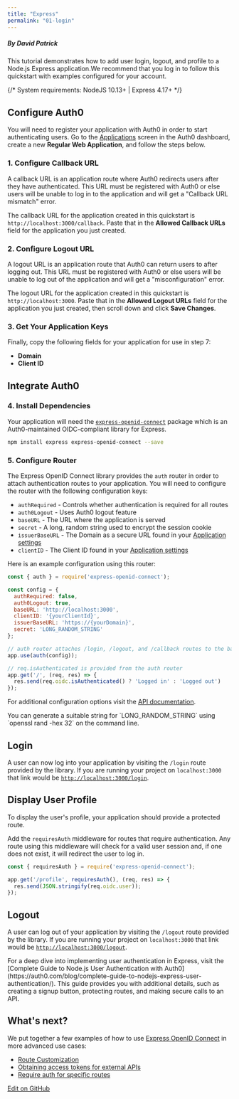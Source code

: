 ```yaml
---
title: "Express"
permalink: "01-login"
---
```


##### By David Patrick

This tutorial demonstrates how to add user login, logout, and profile to a Node.js Express application.We recommend that you log in to follow this quickstart with examples configured for your account.

{/* <Card title="View on Github" href="https://github.com/auth0-samples/auth0-express-webapp-sample/tree/master/01-Login" icon="github">
System requirements: NodeJS 10.13+ | Express 4.17+
</Card> */}
## Configure Auth0

You will need to register your application with Auth0 in order to start authenticating users. Go to the [Applications](https://manage.auth0.com/#/applications) screen in the Auth0 dashboard, create a new **Regular Web Application**, and follow the steps below.

### 1. Configure Callback URL

A callback URL is an application route where Auth0 redirects users after they have authenticated. This URL must be registered with Auth0 or else users will be unable to log in to the application and will get a "Callback URL mismatch" error.

The callback URL for the application created in this quickstart is `http://localhost:3000/callback`. Paste that in the **Allowed Callback URLs** field for the application you just created.

### 2. Configure Logout URL

A logout URL is an application route that Auth0 can return users to after logging out. This URL must be registered with Auth0 or else users will be unable to log out of the application and will get a "misconfiguration" error.

The logout URL for the application created in this quickstart is `http://localhost:3000`. Paste that in the **Allowed Logout URLs** field for the application you just created, then scroll down and click **Save Changes**.

### 3. Get Your Application Keys

Finally, copy the following fields for your application for use in step 7:

* **Domain**
* **Client ID**

## Integrate Auth0

### 4. Install Dependencies

Your application will need the [`express-openid-connect`](https://github.com/auth0/express-openid-connect) package which is an Auth0-maintained OIDC-compliant library for Express.

```bash lines
npm install express express-openid-connect --save
```






### 5. Configure Router

The Express OpenID Connect library provides the `auth` router in order to attach authentication routes to your application. You will need to configure the router with the following configuration keys:

* `authRequired` - Controls whether authentication is required for all routes
* `auth0Logout` - Uses Auth0 logout feature
* `baseURL` - The URL where the application is served
* `secret` - A long, random string used to encrypt the session cookie
* `issuerBaseURL` - The Domain as a secure URL found in your [Application settings](https://manage.auth0.com/#/applications/{yourClientId}/settings)
* `clientID` - The Client ID found in your [Application settings](https://manage.auth0.com/#/applications/{yourClientId}/settings)

Here is an example configuration using this router:

```javascript lines
const { auth } = require('express-openid-connect');

const config = {
  authRequired: false,
  auth0Logout: true,
  baseURL: 'http://localhost:3000',
  clientID: '{yourClientId}',
  issuerBaseURL: 'https://{yourDomain}',
  secret: 'LONG_RANDOM_STRING'
};

// auth router attaches /login, /logout, and /callback routes to the baseURL
app.use(auth(config));

// req.isAuthenticated is provided from the auth router
app.get('/', (req, res) => {
  res.send(req.oidc.isAuthenticated() ? 'Logged in' : 'Logged out')
});
```






For additional configuration options visit the [API documentation](https://auth0.github.io/express-openid-connect).

<Info>
You can generate a suitable string for `LONG_RANDOM_STRING` using `openssl rand -hex 32` on the command line.
</Info>

## Login

A user can now log into your application by visiting the `/login` route provided by the library. If you are running your project on `localhost:3000` that link would be [`http://localhost:3000/login`](http://localhost:3000/login).

## Display User Profile

To display the user's profile, your application should provide a protected route.

Add the `requiresAuth` middleware for routes that require authentication. Any route using this middleware will check for a valid user session and, if one does not exist, it will redirect the user to log in.

```javascript lines
const { requiresAuth } = require('express-openid-connect');

app.get('/profile', requiresAuth(), (req, res) => {
  res.send(JSON.stringify(req.oidc.user));
});
```






## Logout

A user can log out of your application by visiting the `/logout` route provided by the library. If you are running your project on `localhost:3000` that link would be [`http://localhost:3000/logout`](http://localhost:3000/logout).

<Info>
For a deep dive into implementing user authentication in Express, visit the [Complete Guide to Node.js User Authentication with Auth0](https://auth0.com/blog/complete-guide-to-nodejs-express-user-authentication/). This guide provides you with additional details, such as creating a signup button, protecting routes, and making secure calls to an API.
</Info>

## What's next?

We put together a few examples of how to use [Express OpenID Connect](https://github.com/auth0/express-openid-connect) in more advanced use cases:

* [Route Customization](https://github.com/auth0/express-openid-connect/blob/master/EXAMPLES.md#3-route-customization)
* [Obtaining access tokens for external APIs](https://github.com/auth0/express-openid-connect/blob/master/EXAMPLES.md#4-obtaining-access-tokens-to-call-external-apis)
* [Require auth for specific routes](https://github.com/auth0/express-openid-connect/blob/master/EXAMPLES.md#2-require-authentication-for-specific-routes)







[Edit on GitHub](https://github.com/auth0/docs/edit/master/articles/quickstart/webapp/express/01-login.md)